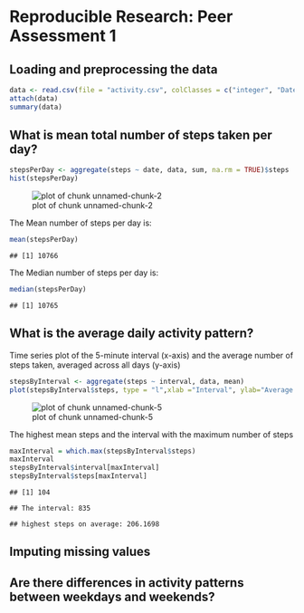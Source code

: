 # Reproducible Research: Peer Assessment 1


## Loading and preprocessing the data


```r
data <- read.csv(file = "activity.csv", colClasses = c("integer", "Date", "integer"))
attach(data)
summary(data)
```

## What is mean total number of steps taken per day?

```r
stepsPerDay <- aggregate(steps ~ date, data, sum, na.rm = TRUE)$steps
hist(stepsPerDay)
```

![plot of chunk unnamed-chunk-2](figure/unnamed-chunk-2.png) 


The Mean number of steps per day is:

```r
mean(stepsPerDay)
```

```
## [1] 10766
```


The Median number of steps per day is:

```r
median(stepsPerDay)
```

```
## [1] 10765
```

## What is the average daily activity pattern?
Time series plot of the 5-minute interval (x-axis) and the average number of steps taken, averaged across all days (y-axis)
```r
stepsByInterval <- aggregate(steps ~ interval, data, mean)
plot(stepsByInterval$steps, type = "l",xlab ="Interval", ylab="Average daily steps")
```

![plot of chunk unnamed-chunk-5](figure/unnamed-chunk-5.png) 

The highest mean steps and the interval with the maximum number of steps

```r
maxInterval = which.max(stepsByInterval$steps)
maxInterval
stepsByInterval$interval[maxInterval]
stepsByInterval$steps[maxInterval]
```

```
## [1] 104
```
```
## The interval: 835
```
```
## highest steps on average: 206.1698
```

## Imputing missing values



## Are there differences in activity patterns between weekdays and weekends?

